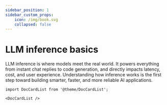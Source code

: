 ```yaml
---
sidebar_position: 1
sidebar_custom_props: 
    icon: /img/book.svg
    collapsed: false
---
```



# LLM inference basics

LLM inference is where models meet the real world. It powers everything from instant chat replies to code generation, and directly impacts latency, cost, and user experience. Understanding how inference works is the first step toward building smarter, faster, and more reliable AI applications.

```mdx-code-block
import DocCardList from '@theme/DocCardList';

<DocCardList />
```

<Newsletter />